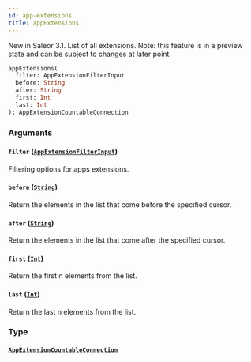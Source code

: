 ```yaml
---
id: app-extensions
title: appExtensions
---
```



New in Saleor 3.1. List of all extensions. Note: this feature is in a preview state and can be subject to changes at later point.

```graphql
appExtensions(
  filter: AppExtensionFilterInput
  before: String
  after: String
  first: Int
  last: Int
): AppExtensionCountableConnection
```


### Arguments

#### `filter` ([`AppExtensionFilterInput`](../../../developer/api-reference/inputs/app-extension-filter-input))

Filtering options for apps extensions.


#### `before` ([`String`](../../../developer/api-reference/scalars/string))

Return the elements in the list that come before the specified cursor.


#### `after` ([`String`](../../../developer/api-reference/scalars/string))

Return the elements in the list that come after the specified cursor.


#### `first` ([`Int`](../../../developer/api-reference/scalars/int))

Return the first n elements from the list.


#### `last` ([`Int`](../../../developer/api-reference/scalars/int))

Return the last n elements from the list.


### Type

#### [`AppExtensionCountableConnection`](../../../developer/api-reference/objects/app-extension-countable-connection) 






